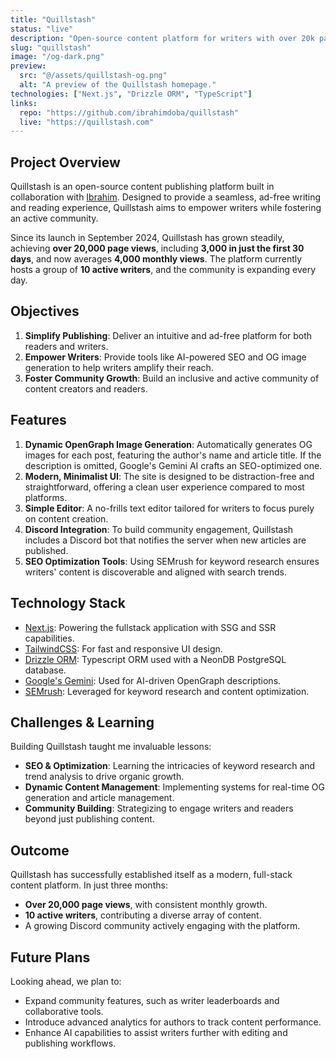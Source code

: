 ```yaml
---
title: "Quillstash"
status: "live"
description: "Open-source content platform for writers with over 20k page views."
slug: "quillstash"
image: "/og-dark.png"
preview:
  src: "@/assets/quillstash-og.png"
  alt: "A preview of the Quillstash homepage."
technologies: ["Next.js", "Drizzle ORM", "TypeScript"]
links:
  repo: "https://github.com/ibrahimdoba/quillstash"
  live: "https://quillstash.com"
---
```



## Project Overview

Quillstash is an open-source content publishing platform built in collaboration with [Ibrahim](https://ibrahimdoba.vercel.app). Designed to provide a seamless, ad-free writing and reading experience, Quillstash aims to empower writers while fostering an active community. 

Since its launch in September 2024, Quillstash has grown steadily, achieving **over 20,000 page views**, including **3,000 in just the first 30 days**, and now averages **4,000 monthly views**. The platform currently hosts a group of **10 active writers**, and the community is expanding every day.

## Objectives

1. **Simplify Publishing**: Deliver an intuitive and ad-free platform for both readers and writers.
2. **Empower Writers**: Provide tools like AI-powered SEO and OG image generation to help writers amplify their reach.
3. **Foster Community Growth**: Build an inclusive and active community of content creators and readers.

## Features

1. **Dynamic OpenGraph Image Generation**: Automatically generates OG images for each post, featuring the author's name and article title. If the description is omitted, Google's Gemini AI crafts an SEO-optimized one.
2. **Modern, Minimalist UI**: The site is designed to be distraction-free and straightforward, offering a clean user experience compared to most platforms.
3. **Simple Editor**: A no-frills text editor tailored for writers to focus purely on content creation.
4. **Discord Integration**: To build community engagement, Quillstash includes a Discord bot that notifies the server when new articles are published.
5. **SEO Optimization Tools**: Using SEMrush for keyword research ensures writers' content is discoverable and aligned with search trends.

<ProseImage src={explore} alt="A preview of the Quillstash explore page." />

## Technology Stack

- [Next.js](https://nextjs.org): Powering the fullstack application with SSG and SSR capabilities.
- [TailwindCSS](https://tailwindcss.com): For fast and responsive UI design.
- [Drizzle ORM](https://drizzle.team): Typescript ORM used with a NeonDB PostgreSQL database.
- [Google's Gemini](https://ai.google.dev/gemini-api): Used for AI-driven OpenGraph descriptions.
- [SEMrush](https://www.semrush.com): Leveraged for keyword research and content optimization.

## Challenges & Learning

Building Quillstash taught me invaluable lessons:
- **SEO & Optimization**: Learning the intricacies of keyword research and trend analysis to drive organic growth.
- **Dynamic Content Management**: Implementing systems for real-time OG generation and article management.
- **Community Building**: Strategizing to engage writers and readers beyond just publishing content.

## Outcome

Quillstash has successfully established itself as a modern, full-stack content platform. In just three months:
- **Over 20,000 page views**, with consistent monthly growth.
- **10 active writers**, contributing a diverse array of content.
- A growing Discord community actively engaging with the platform.

## Future Plans

Looking ahead, we plan to:
- Expand community features, such as writer leaderboards and collaborative tools.
- Introduce advanced analytics for authors to track content performance.
- Enhance AI capabilities to assist writers further with editing and publishing workflows.

